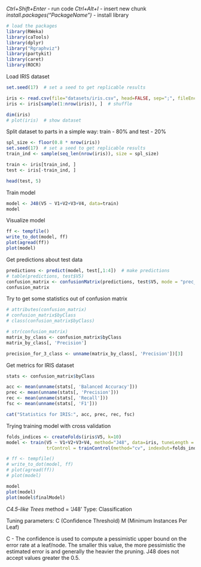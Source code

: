 *Ctrl+Shift+Enter* - run code
*Ctrl+Alt+I* - insert new chunk
*install.packages("PackageName")* - install library


```r
# load the packages
library(RWeka)
library(caTools)
library(dplyr)
library("Rgraphviz")
library(partykit)
library(caret)
library(ROCR)

```

Load IRIS dataset
```r
set.seed(17)  # set a seed to get replicable results

iris <- read.csv(file="datasets/iris.csv", head=FALSE, sep=";", fileEncoding="UTF-8-BOM")
iris <- iris[sample(1:nrow(iris)), ]  # shuffle

dim(iris)
# plot(iris)  # show dataset
```

Split dataset to parts in a simple way: train - 80% and test - 20%
```r
spl_size <- floor(0.8 * nrow(iris))
set.seed(17)  # set a seed to get replicable results
train_ind <- sample(seq_len(nrow(iris)), size = spl_size)

train <- iris[train_ind, ]
test <- iris[-train_ind, ]

head(test, 5)

```

Train model
```r
model <- J48(V5 ~ V1+V2+V3+V4, data=train)
model

```

Visualize model
```r
ff <- tempfile()
write_to_dot(model, ff)
plot(agread(ff))
plot(model)

```

Get predictions about test data
```r
predictions <- predict(model, test[,1:4])  # make predictions
# table(predictions, test$V5) 
confusion_matrix <- confusionMatrix(predictions, test$V5, mode = "prec_recall")
confusion_matrix

```

Try to get some statistics out of confusion matrix
```r
# attributes(confusion_matrix)
# confusion_matrix$byClass
# class(confusion_matrix$byClass)

# str(confusion_matrix)
matrix_by_class <- confusion_matrix$byClass
matrix_by_class[, 'Precision']

precision_for_3_class <- unname(matrix_by_class[, 'Precision'])[3]

```

Get metrics for IRIS dataset
```r
stats <- confusion_matrix$byClass

acc <- mean(unname(stats[, 'Balanced Accuracy']))
prec <- mean(unname(stats[, 'Precision']))
rec <- mean(unname(stats[, 'Recall']))
fsc <- mean(unname(stats[, 'F1']))

cat("Statistics for IRIS:", acc, prec, rec, fsc)
```


Trying training model with cross validation
```r
folds_indices <- createFolds(iris$V5, k=10)
model <- train(V5 ~ V1+V2+V3+V4, method="J48", data=iris, tuneLength = 5, 
               trControl = trainControl(method="cv", indexOut=folds_indices))
```

```r
# ff <- tempfile()
# write_to_dot(model, ff)
# plot(agread(ff))
# plot(model)

model
plot(model)
plot(model$finalModel)

```

*C4.5-like Trees*
method = 'J48'
Type: Classification

Tuning parameters:
C (Confidence Threshold)
M (Minimum Instances Per Leaf)

C - The confidence is used to compute a pessimistic upper bound on the error rate at a leaf/node. The smaller this value, the more pessimistic the estimated error is and generally the heavier the pruning. J48 does not accept values greater the 0.5. 

